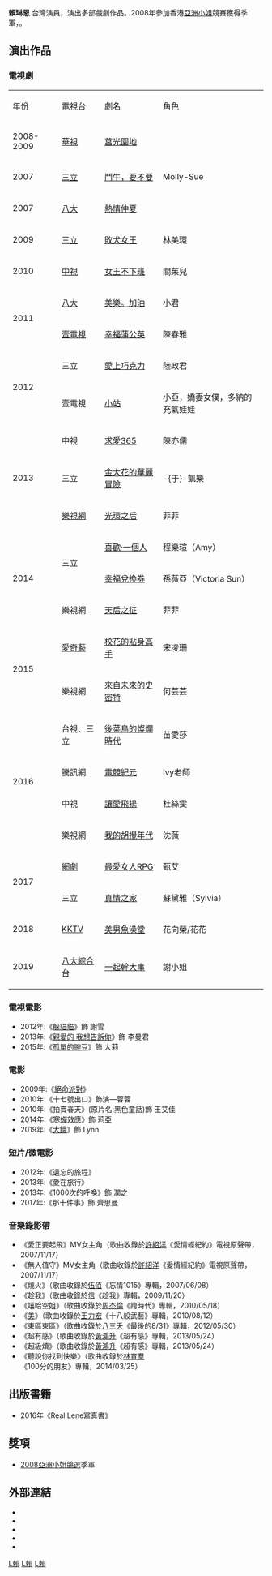 {{blpsources|time=2022-05-01}}
{{noteTA
|G1=ZH Show}}
{{藝人
| 姓名 = 賴琳恩
| 類型 = 女演員
| 英文名 = Lene Lai
| 暱稱 = 琳恩
| 國籍 = {{ROC}}| 出生日期 = {{birth_date_and_age|1989|6|6}}
| 出生地點 = {{TWN}}[[台北市|台北市]]
| 職業 = [[演員|演員]]
| 語言 = [[中華民國國語|國語]]、[[粵語|粵語]]、[[臺灣話|台語]]、[[英語|英語]]
| 出道日期 = 2006年 
| 代表作 =《[[幸福蒲公英|幸福蒲公英]]》<br>《[[愛上巧克力|愛上巧克力]]》<br>《[[喜歡·一個人|喜歡·一個人]]》<br>《[[幸福兌換券|幸福兌換券]]》<br>《[[後菜鳥的燦爛時代|後菜鳥的燦爛時代]]》<br>
| 配偶 = [[陳乃榮|陳乃榮]]（2016年結婚）
| 網站 =[https://www.facebook.com/LeneLai/ 賴琳恩Facebook粉絲團][https://www.instagram.com/lene_lai/ 賴琳恩IG]
| 獎項 = 2008年香港[[亞洲小姐競選|亞洲小姐競選]]季軍
| imdb = 3937408
}}
'''賴琳恩''' 台灣演員，演出多部戲劇作品。2008年參加香港[[亞洲小姐|亞洲小姐]]競賽獲得季軍，{{Or|進而知名度大開|time=2022-05-01T03:10:38+00:00}}。

== 演出作品 ==
 
===電視劇===
{|class="wikitable"
|-style="background:thistle;color:black;font-weight:bold;text-align:center;"
|年份||電視台||劇名||角色
|-
|2008-2009|| [[華視|華視]]||[[莒光園地|莒光園地]]||
|-
|2007|| [[三立|三立]]||[[鬥牛，要不要|鬥牛，要不要]]||Molly-Sue
|-
|2007|| [[八大電視|八大]]||[[熱情仲夏|熱情仲夏]]||
|-
|2009|| [[三立|三立]]||[[敗犬女王|敗犬女王]]||林美環
|-
|2010|| [[中視|中視]]||[[女王不下班|女王不下班]]||關茱兒
|-
|rowspan="2"|2011|| [[八大電視|八大]]||[[美樂。加油|美樂。加油]]||小君
|-
|[[壹電視|壹電視]]||[[幸福蒲公英|幸福蒲公英]]||陳春雅
|-
|rowspan="2"|2012|| 三立||[[愛上巧克力|愛上巧克力]]||陸政君
|-
|壹電視||[[小站_(電視劇)|小站]] ||小亞，嬌妻女僕，多納的充氣娃娃
|-
| rowspan="3" |2013||中視||[[求愛365|求愛365]]||陳亦儒
|-
|三立||[[金大花的華麗冒險|金大花的華麗冒險]]|| -{于}-凱樂
|-
|[[樂視網|樂視網]] ||[[光環之后|光環之后]]||菲菲
|-
| rowspan="3" |2014
|rowspan="2"|三立||[[喜歡·一個人|喜歡·一個人]]||程樂瑄（Amy）
|-
|[[幸福兌換券|幸福兌換券]]||孫薇亞（Victoria Sun）
|-
| 樂視網||[[天后之征|天后之征]]||菲菲
|-
| rowspan="2" |2015||[[愛奇藝|愛奇藝]]||[[校花的貼身高手|校花的貼身高手]]||宋凌珊
|-
|樂視網
|[[來自未來的史密特|來自未來的史密特]]
|何芸芸
|-
|rowspan="4"|2016|| 台視、三立||[[後菜鳥的燦爛時代|後菜鳥的燦爛時代]]||苗愛莎
|-
|騰訊網||[[電競紀元|電競紀元]]||Ivy老師
|-
|中視||[[讓愛飛揚|讓愛飛揚]]||杜絲雯
|-
|樂視網||[[我的胡攪年代|我的胡攪年代]]||沈薇
|-
| rowspan="2" |2017||[[網劇|網劇]]||[[最愛女人RPG|最愛女人RPG]]||甄艾
|-
|三立||[[真情之家|真情之家]]||蘇黛雅（Sylvia）
|-
|rowspan="1"|2018|| [[KKTV|KKTV]] ||[[美男魚澡堂|美男魚澡堂]]||花向榮/花花
|-
|2019|| [[八大綜合台|八大綜合台]] ||[[一起幹大事|一起幹大事]]||謝小姐
|}

===電視電影===
* 2012年:《[[躲貓貓_(電視劇)|躲貓貓]]》飾 謝雪
* 2013年:《[[親愛的_我想告訴你|親愛的 我想告訴你]]》飾 李曼君
* 2015年:《[[孤單的豌豆|孤單的豌豆]]》飾 大莉

===電影===
* 2009年:《[[絕命派對|絕命派對]]》
* 2010年:《十七號出口》飾演—蓉蓉
* 2010年:《拍賣春天》(原片名:黑色童話)飾 王艾佳
* 2014年:《[[寒蟬效應_(電影)|寒蟬效應]]》飾 莉亞
*2019年:《[[大餓|大餓]]》飾 Lynn

===短片/微電影===
* 2012年:《遺忘的旅程》
* 2013年:《愛在旅行》
* 2013年:《1000次的呼喚》飾 潤之
* 2017年:《那十件事》飾 齊思曼

===音樂錄影帶===
*《愛正要起飛》MV女主角（歌曲收錄於[[許紹洋|許紹洋]]《愛情經紀約》電視原聲帶，2007/11/17）
*《無人值守》MV女主角（歌曲收錄於[[許紹洋|許紹洋]]《愛情經紀約》電視原聲帶，2007/11/17）
*《燒火》（歌曲收錄於[[伍佰|伍佰]]《忘情1015》專輯，2007/06/08）
*《趁我》（歌曲收錄於[[蘇見信|信]]《趁我》專輯，2009/11/20）
*《嘻哈空姐》（歌曲收錄於[[周杰倫|周杰倫]]《跨時代》專輯，2010/05/18）
*《[[美_(王力宏歌曲)|美]]》（歌曲收錄於[[王力宏|王力宏]]《十八般武藝》專輯，2010/08/12）
*《東區東區》（歌曲收錄於[[八三夭|八三夭]]《最後的8/31》專輯，2012/05/30）
*《超有感》（歌曲收錄於[[黃鴻升|黃鴻升]]《超有感》專輯，2013/05/24）
*《超級煩》（歌曲收錄於[[黃鴻升|黃鴻升]]《超有感》專輯，2013/05/24）
*《聽說你找到快樂》（歌曲收錄於[[林育羣|林育羣]]《100分的朋友》專輯，2014/03/25）

== 出版書籍 ==
*2016年《Real Lene寫真書》

== 獎項 ==
*[[2008亞洲小姐競選|2008亞洲小姐競選]]季軍

== 外部連結 ==
{{commonscat|Lene Lai}}
*{{facebook|LeneLai|賴琳恩 Lene Lai}}
*{{instagram|lene_lai|賴琳恩}}
*
*{{sinaweibo|1869029024|賴琳恩Lene}}
*{{hkmdb name|45182}}

{{亞洲小姐|[[孫辰|孫辰]]|季|2008年|[[許嘉慧|許嘉慧]]}}
{{亞洲小姐競選歷屆三甲得主}}
{{伊林娛樂}}

[[Category:亞洲小姐|L賴]]
[[Category:台灣電視女演員|L賴]]
[[Category:台灣電影女演員|L賴]]